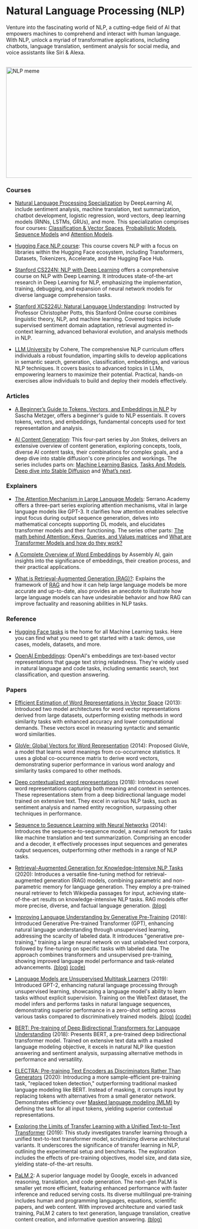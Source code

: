 # Natural Language Processing (NLP)

Venture into the fascinating world of NLP, a cutting-edge field of AI that empowers machines to comprehend and interact with human language. With NLP, unlock a myriad of transformative applications, including chatbots, language translation, sentiment analysis for social media, and voice assistants like Siri & Alexa.

<br/>


<div style={{ position: "relative" }}>
  <Image
    src="/static/img/memes/nlpMeme.png"
    alt="NLP meme"
    height="300"
    width="1000"
    priority
  />
</div>

### Courses

- [Natural Language Processing Specialization](https://www.deeplearning.ai/courses/natural-language-processing-specialization/) by DeepLearning AI, include sentiment analysis, machine translation, text summarization, chatbot development, logistic regression, word vectors, deep learning models (RNNs, LSTMs, GRUs), and more. This specialization comprises four courses:
<a class="link" target="_blank" href="https://www.coursera.org/learn/classification-vector-spaces-in-nlp?specialization=natural-language-processing">Classification & Vector Spaces</a>,
<a class="link" target="_blank" href="https://www.coursera.org/learn/probabilistic-models-in-nlp?specialization=natural-language-processing">Probabilistic Models</a>,
<a class="link" target="_blank" href="https://www.coursera.org/learn/sequence-models-in-nlp?specialization=natural-language-processing">Sequence Models</a> and
<a class="link" target="_blank" href="https://www.coursera.org/learn/attention-models-in-nlp?specialization=natural-language-processing">Attention Models</a>.

- [Hugging Face NLP course](https://huggingface.co/learn/nlp-course/chapter1/1): This course covers  NLP with a focus on libraries within the Hugging Face ecosystem, including Transformers, Datasets, Tokenizers, Accelerate, and the Hugging Face Hub.

- [Stanford CS224N: NLP with Deep Learning](https://www.youtube.com/playlist?list=PLoROMvodv4rOSH4v6133s9LFPRHjEmbmJ) offers a comprehensive course on NLP with Deep Learning. It introduces state-of-the-art research in Deep Learning for NLP, emphasizing the implementation, training, debugging, and expansion of neural network models for diverse language comprehension tasks.

- [Stanford XCS224U: Natural Language Understanding](https://www.youtube.com/playlist?list=PLoROMvodv4rOwvldxftJTmoR3kRcWkJBp): Instructed by Professor Christopher Potts, this Stanford Online course combines linguistic theory, NLP, and machine learning. Covered topics include supervised sentiment domain adaptation, retrieval augmented in-context learning, advanced behavioral evolution, and analysis methods in NLP.

- [LLM University](https://docs.cohere.com/docs/llmu) by Cohere, The comprehensive NLP curriculum offers individuals a robust foundation, imparting skills to develop applications in semantic search, generation, classification, embeddings, and various NLP techniques. It covers basics to advanced topics in LLMs, empowering learners to maximize their potential. Practical, hands-on exercises allow individuals to build and deploy their models effectively.


### Articles

- [A Beginner’s Guide to Tokens, Vectors, and Embeddings in NLP](https://medium.com/@saschametzger/what-are-tokens-vectors-and-embeddings-how-do-you-create-them-e2a3e698e037) by Sascha Metzger, offers a beginner's guide to NLP essentials. It covers tokens, vectors, and embeddings, fundamental concepts used for text representation and analysis.

- [AI Content Generation](https://www.jonstokes.com/p/ai-content-generation-part-1-machine): This four-part series by Jon Stokes, delivers an extensive overview of content generation, exploring concepts, tools, diverse AI content tasks, their combinations for complex goals, and a deep dive into stable diffusion's core principles and workings. The series includes parts on:
<a class="link" target="_blank" href="https://www.jonstokes.com/p/ai-content-generation-part-1-machine">Machine Learning Basics</a>,
<a class="link" target="_blank" href="https://www.jonstokes.com/p/ai-content-generation-part-2-tasks">Tasks And Models</a>,
<a class="link" target="_blank" href="https://www.jonstokes.com/p/getting-started-with-stable-diffusion">Deep dive into Stable Diffusion</a> and
<a class="link" target="_blank" href="https://www.jonstokes.com/p/ai-content-generation-part-4-whats">What’s next</a>.

### Explainers

- [The Attention Mechanism in Large Language Models](https://www.youtube.com/watch?v=OxCpWwDCDFQ): Serrano.Academy offers a three-part series exploring attention mechanisms, vital in large language models like GPT-3. It clarifies how attention enables selective input focus during output sequence generation, delves into mathematical concepts supporting DL models, and elucidates transformer models and their functioning. The series other parts:
<a class="link" target="_blank" href="https://www.youtube.com/watch?v=UPtG_38Oq8o">The math behind Attention: Keys, Queries, and Values matrices</a> and
<a class="link" target="_blank" href="https://www.youtube.com/watch?v=qaWMOYf4ri8&t=276s">What are Transformer Models and how do they work?</a>

- [A Complete Overview of Word Embeddings](https://www.youtube.com/watch?v=5MaWmXwxFNQ) by Assembly AI, gain insights into the significance of embeddings, their creation process, and their practical applications.

- [What is Retrieval-Augmented Generation (RAG)?](https://www.youtube.com/watch?v=T-D1OfcDW1M): Explains the framework of <a class="link" target="_blank" href="https://huggingface.co/docs/transformers/model_doc/rag">RAG</a> and how it can help large language models be more accurate and up-to-date, also provides an anecdote to illustrate how large language models can have undesirable behavior and how RAG can improve factuality and reasoning abilities in NLP tasks.

### Reference

- [Hugging Face tasks](https://huggingface.co/tasks) is the home for all Machine Learning tasks. Here you can find what you need to get started with a task: demos, use cases, models, datasets, and more.

- [OpenAI Embeddings](https://platform.openai.com/docs/guides/embeddings/what-are-embeddings): OpenAI's embeddings are text-based vector representations that gauge text string relatedness. They're widely used in natural language and code tasks, including semantic search, text classification, and question answering.

### Papers 

- [Efficient Estimation of Word Representations in Vector Space](https://arxiv.org/abs/1301.3781) (2013): Introduced two model architectures for word vector representations derived from large datasets, outperforming existing methods in word similarity tasks with enhanced accuracy and lower computational demands. These vectors excel in measuring syntactic and semantic word similarities.

- [GloVe: Global Vectors for Word Representation](https://nlp.stanford.edu/pubs/glove.pdf) (2014): Proposed GloVe, a model that learns word meanings from co-occurrence statistics. It uses a global co-occurrence matrix to derive word vectors, demonstrating superior performance in various word analogy and similarity tasks compared to other methods.

- [Deep contextualized word representations](https://arxiv.org/abs/1802.05365) (2018): Introduces novel word representations capturing both meaning and context in sentences. These representations stem from a deep bidirectional language model trained on extensive text. They excel in various NLP tasks, such as sentiment analysis and named entity recognition, surpassing other techniques in performance.

- [Sequence to Sequence Learning with Neural Networks](https://arxiv.org/abs/1409.3215) (2014): Introduces the sequence-to-sequence model, a neural network for tasks like machine translation and text summarization. Comprising an encoder and a decoder, it effectively processes input sequences and generates output sequences, outperforming other methods in a range of NLP tasks.

- [Retrieval-Augmented Generation for Knowledge-Intensive NLP Tasks](https://arxiv.org/abs/2005.11401v4) (2020): Introduces a versatile fine-tuning method for retrieval-augmented generation (RAG) models, combining parametric and non-parametric memory for language generation. They employ a pre-trained neural retriever to fetch Wikipedia passages for input, achieving state-of-the-art results on knowledge-intensive NLP tasks. RAG models offer more precise, diverse, and factual language generation. <a class="link" target="_blank" href="https://ai.meta.com/blog/retrieval-augmented-generation-streamlining-the-creation-of-intelligent-natural-language-processing-models/">(blog)</a> 

- [Improving Language Understanding by Generative Pre-Training](https://s3-us-west-2.amazonaws.com/openai-assets/research-covers/language-unsupervised/language_understanding_paper.pdf) (2018): Introduced Generative Pre-trained Transformer (GPT), enhancing natural language understanding through unsupervised learning, addressing the scarcity of labeled data. It introduces "generative pre-training," training a large neural network on vast unlabeled text corpora, followed by fine-tuning on specific tasks with labeled data. The approach combines transformers and unsupervised pre-training, showing improved language model performance and task-related advancements. <a class="link" target="_blank" href="https://openai.com/research/language-unsupervised">(blog)</a> <a class="link" target="_blank" href="https://github.com/openai/finetune-transformer-lm">(code)</a> 

- [Language Models are Unsupervised Multitask Learners](https://cdn.openai.com/better-language-models/language_models_are_unsupervised_multitask_learners.pdf) (2019): Introduced GPT-2, enhancing natural language processing through unsupervised learning, showcasing a language model's ability to learn tasks without explicit supervision. Training on the WebText dataset, the model infers and performs tasks in natural language sequences, demonstrating superior performance in a zero-shot setting across various tasks compared to discriminatively trained models. <a class="link" target="_blank" href="https://openai.com/research/better-language-models">(blog)</a>  <a class="link" target="_blank" href="https://github.com/openai/gpt-2">(code)</a>

- [BERT: Pre-training of Deep Bidirectional Transformers for Language Understanding](https://arxiv.org/abs/1810.04805) (2018): Presents BERT, a pre-trained deep bidirectional transformer model. Trained on extensive text data with a masked language modeling objective, it excels in natural NLP like question answering and sentiment analysis, surpassing alternative methods in performance and versatility.

- [ELECTRA: Pre-training Text Encoders as Discriminators Rather Than Generators](https://arxiv.org/abs/2003.10555) (2020): Introducing a more sample-efficient pre-training task, "replaced token detection," outperforming traditional masked language modeling like BERT. Instead of masking, it corrupts input by replacing tokens with alternatives from a small generator network. Demonstrates efficiency over <a class="link" target="_blank" href="https://huggingface.co/docs/transformers/tasks/masked_language_modeling">Masked language modeling (MLM)</a> by defining the task for all input tokens, yielding superior contextual representations.

- [Exploring the Limits of Transfer Learning with a Unified Text-to-Text Transformer](https://arxiv.org/abs/1910.10683) (2019): This study investigates transfer learning through a unified text-to-text transformer model, scrutinizing diverse architectural variants. It underscores the significance of transfer learning in NLP, outlining the experimental setup and benchmarks. The exploration includes the effects of pre-training objectives, model size, and data size, yielding state-of-the-art results. 

- [PaLM 2](https://ai.google/discover/palm2/): A superior language model by Google, excels in advanced reasoning, translation, and code generation. The next-gen PaLM is smaller yet more efficient, featuring enhanced performance with faster inference and reduced serving costs. Its diverse multilingual pre-training includes human and programming languages, equations, scientific papers, and web content. With improved architecture and varied task training, PaLM 2 caters to text generation, language translation, creative content creation, and informative question answering. <a class="link" target="_blank" href="https://blog.google/technology/ai/google-palm-2-ai-large-language-model/">(blog)</a>